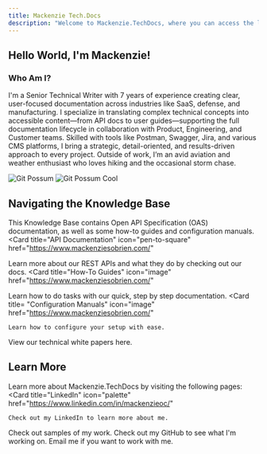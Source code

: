 ```yaml
---
title: Mackenzie Tech.Docs
description: "Welcome to Mackenzie.TechDocs, where you can access the latest documentation that I have been working on."
---
```


## Hello World, I'm Mackenzie!
### Who Am I?
I'm a Senior Technical Writer with 7 years of experience creating clear, user-focused documentation across industries like SaaS, defense, and manufacturing. I specialize in translating complex technical concepts into accessible content—from API docs to user guides—supporting the full documentation lifecycle in collaboration with Product, Engineering, and Customer teams. Skilled with tools like Postman, Swagger, Jira, and various CMS platforms, I bring a strategic, detail-oriented, and results-driven approach to every project. Outside of work, I’m an avid aviation and weather enthusiast who loves hiking and the occasional storm chase.

<img
  className="block dark:hidden"
  src="https://raw.githubusercontent.com/mso-docs/docs/refs/heads/main/images/git-possum.png"
  alt="Git Possum"
/>
<img
  className="hidden dark:block"
  src="https://raw.githubusercontent.com/mso-docs/docs/refs/heads/main/images/git-possum.png"
  alt="Git Possum Cool"
/>

## Navigating the Knowledge Base

This Knowledge Base contains Open API Specification (OAS) documentation, as well as some how-to guides and configuration manuals.
<CardGroup cols={2}>
  <Card
    title="API Documentation"
    icon="pen-to-square"
    href="https://www.mackenziesobrien.com/"
  >
Learn more about our REST APIs and what they do by checking out our docs.
  </Card>
  <Card
    title="How-To Guides"
    icon="image"
    href="https://www.mackenziesobrien.com/"
  >
Learn how to do tasks with our quick, step by step documentation.
  </Card>
  <Card
    title= "Configuration Manuals"
    icon="image"
    href="https://www.mackenziesobrien.com/"
  >
    Learn how to configure your setup with ease.
  </Card>
  <Card
    title= "White Papers"
    icon="image"
    href="https://www.mackenziesobrien.com/"
  >
    View our technical white papers here.
  </Card>
</CardGroup>

## Learn More

Learn more about Mackenzie.TechDocs by visiting the following pages:
<CardGroup cols={2}>
  <Card
    title="LinkedIn"
    icon="palette"
    href="https://www.linkedin.com/in/mackenzieoc/"
  >
    Check out my LinkedIn to learn more about me.
  </Card>
  <Card
    title="Portfolio"
    icon="code"
    href="https://www.mackenziesobrien.com/"
  >
    Check out samples of my work.
  </Card>
  <Card
    title="GitHub"
    icon="screwdriver-wrench"
    href="https://github.com/mso-docs"
  >
    Check out my GitHub to see what I'm working on.
  </Card>
  <Card
    title="Email Me"
    icon="stars"
    href="mailto:mackenzie.techdocs@gmail.com"
  >
    Email me if you want to work with me.
  </Card>
</CardGroup>

